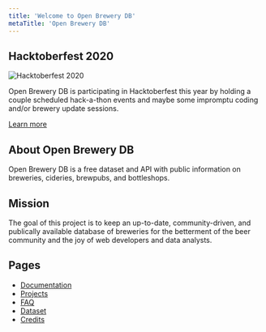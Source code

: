 ```yaml
---
title: 'Welcome to Open Brewery DB'
metaTitle: 'Open Brewery DB'
---
```


## Hacktoberfest 2020

![Hacktoberfest 2020](images/obdb-hacktoberfest-2020-banner.png)

Open Brewery DB is participating in Hacktoberfest this year by holding a couple scheduled hack-a-thon events and maybe some impromptu coding and/or brewery update sessions.

[Learn more](/hacktoberfest2020)

## About Open Brewery DB

Open Brewery DB is a free dataset and API with public information on breweries, cideries, brewpubs, and bottleshops.

## Mission

The goal of this project is to keep an up-to-date, community-driven, and publically available database of breweries for the betterment of the beer community and the joy of web developers and data analysts.

## Pages

* [Documentation](/documentation)
* [Projects](/projects)
* [FAQ](/faq)
* [Dataset](/dataset)
* [Credits](/credits)
